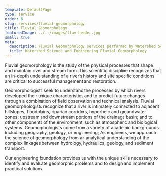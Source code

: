 ```yaml
---
template: DefaultPage
type: service
order: 6
slug: services/fluvial-geomorphology
title: Fluvial Geomorphology
featuredImage: ../../images/fluv-header.jpg
small: true
meta:
  description: Fluvial Geomorphology services performed by Watershed Science and Engineering
  title: Watershed Science and Engineering Fluvial Geomorphology
---
```


Fluvial geomorphology is the study of the physical processes that shape and maintain river and stream form. This scientific discipline recognizes that an in-depth understanding of a river’s history and site specific conditions are critical to successful management and restoration.

Geomorphologists seek to understand the processes by which rivers developed their unique characteristics and to predict future changes through a combination of field observation and technical analysis. Fluvial geomorphologists recognize that a river is intimately connected to adjacent hillslopes, floodplains, riparian corridors, hyporheic and groundwater zones; upstream and downstream portions of the drainage basin; and to other components of the environment, such as atmospheric and biological systems. Geomorphologists come from a variety of academic backgrounds including geography, geology, or engineering; As engineers, we approach the science of geomorphology from an analytical understanding of the complex linkages between hydrology, hydraulics, geology, and sediment transport.

Our engineering foundation provides us with the unique skills necessary to identify and evaluate geomorphic problems and to design and implement practical solutions.